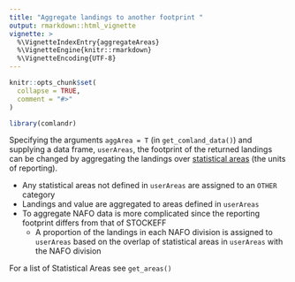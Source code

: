 ```yaml
---
title: "Aggregate landings to another footprint "
output: rmarkdown::html_vignette
vignette: >
  %\VignetteIndexEntry{aggregateAreas}
  %\VignetteEngine{knitr::rmarkdown}
  %\VignetteEncoding{UTF-8}
---
```


```r
knitr::opts_chunk$set(
  collapse = TRUE,
  comment = "#>"
)
```

```r
library(comlandr)
```

Specifying the arguments `aggArea = T` (in `get_comland_data()`) and supplying a data frame, `userAreas`, the footprint of the returned landings can be changed by aggregating the landings over [statistical areas](https://www.fisheries.noaa.gov/resource/map/greater-atlantic-region-statistical-areas) (the units of reporting). 

* Any statistical areas not defined in `userAreas` are assigned to an `OTHER` category
* Landings and value are aggregated to areas defined in `userAreas`
* To aggregate NAFO data is more complicated since the reporting footprint differs from that of STOCKEFF
  * A proportion of the landings in each NAFO division is assigned to `userAreas` based on the overlap of statistical areas in `userAreas` with the NAFO division

For a list of Statistical Areas see `get_areas()`
